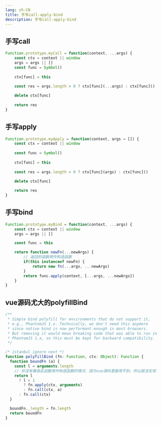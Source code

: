 ```yaml
---
lang: zh-CN
title: 手写call-apply-bind
description: 手写call-apply-bind
---
```


## 手写call

```js
Function.prototype.myCall = function(context, ...args) {
    const ctx = context || window
    args = args || []
    const func = Symbol()
    
    ctx[func] = this
    
    const res = args.length > 0 ? ctx[func](...args) : ctx[func]()

    delete ctx[func]
    
    return res
}
```

## 手写apply

```js
Function.prototype.myApply = function(context, args = []) {
    const ctx = context || window
    
    const func = Symbol()
    
    ctx[func] = this
    
    const res = args.length > 0 ? ctx[func](args) : ctx[func]()

    delete ctx[func]
    
    return res
}
```

## 手写bind

```js
Function.prototype.myBind = function(context, ...args) {
    const ctx = context || window
    args = args || []

    const func = this

    return function newFn(...newArgs) {
        // 返回的函数用作构造函数
        if(this instanceof newFn) {
            return new fn(...args, ...newArgs)
        }
        return func.apply(context, [...args, ...newArgs])
    }
}
```

## vue源码尤大的polyfillBind
```js
/**
 * Simple bind polyfill for environments that do not support it,
 * e.g., PhantomJS 1.x. Technically, we don't need this anymore
 * since native bind is now performant enough in most browsers.
 * But removing it would mean breaking code that was able to run in
 * PhantomJS 1.x, so this must be kept for backward compatibility.
 */

/* istanbul ignore next */
function polyfillBind (fn: Function, ctx: Object): Function {
  function boundFn (a) {
    const l = arguments.length
    // 并没有兼容此函数用作构造函数的情况，因为vue源码里面用不到，所以就没实现
    return l
      ? l > 1
        ? fn.apply(ctx, arguments)
        : fn.call(ctx, a)
      : fn.call(ctx)
  }

  boundFn._length = fn.length
  return boundFn
}
```